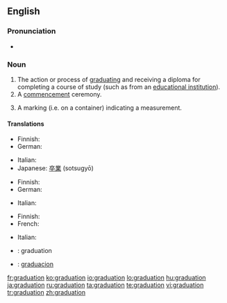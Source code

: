 ==English==

===Pronunciation===
* {{rhymes|eɪʃǝn}}

===Noun===
{{en-noun}}

# The action or process of [[graduate|graduating]] and receiving a diploma for completing a course of study (such as from an [[educational institution]]).
# A [[commencement]] ceremony.
# {{sciences}} A marking (i.e. on a container) indicating a measurement.

====Translations====
{{trans-top|the action or process of graduating}}
* Finnish: {{t-|fi|valmistuminen}}
* German: {{t+|de|Abschluss|m}}
{{trans-mid}}
* Italian: {{t-|it|graduazione|f}}
* Japanese: [[卒業]] (sotsugyō)
{{trans-bottom}}

{{trans-top|a commencement ceremony}}
* Finnish: {{t-|fi|valmistujaiset}}
* German: {{t|de|Abschlussfeier|f}}
{{trans-mid}}
* Italian: {{t-|it|graduazione|f}}
{{trans-bottom}}

{{trans-top|a marking (i.e. on a container) indicating a measurement}}
* Finnish: {{t-|fi|valmistujaiset}}
* French: {{t+|fr|graduation|f}}
{{trans-mid}}
* Italian: {{t-|it|graduazione|f}}
{{trans-bottom}}

{{checktrans-top}}
* {{ttbc|Interlingua}}: graduation
* {{ttbc|Spanish}}: [[graduacion]]
{{checktrans-bottom}}

[[fr:graduation]]
[[ko:graduation]]
[[io:graduation]]
[[lo:graduation]]
[[hu:graduation]]
[[ja:graduation]]
[[ru:graduation]]
[[ta:graduation]]
[[te:graduation]]
[[vi:graduation]]
[[tr:graduation]]
[[zh:graduation]]